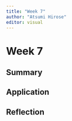 ```yaml
---
title: "Week 7"
author: "Atsumi Hirose"
editor: visual
---
```


# Week 7

## Summary

## Application

## Reflection
